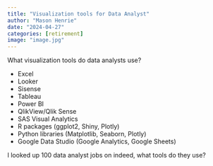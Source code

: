 ```yaml
---
title: "Visualization tools for Data Analyst"
author: "Mason Henrie"
date: "2024-04-27"
categories: [retirement]
image: "image.jpg"
---
```


What visualization tools do data analysts use?

- Excel
- Looker
- Sisense
- Tableau
- Power BI 
- QlikView/Qlik Sense
- SAS Visual Analytics
- R packages (ggplot2, Shiny, Plotly)
- Python libraries (Matplotlib, Seaborn, Plotly)
- Google Data Studio (Google Analytics, Google Sheets)



I looked up 100 data analyst jobs on indeed, what tools do they use?










